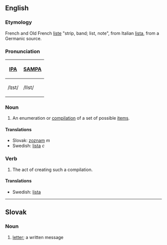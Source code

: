 ==English==
===Etymology===
French and Old French [[liste]] "strip, band; list, note", from Italian [[lista]], from a Germanic source.

===Pronunciation===
{| border=1 cellpadding=5
! [[w:IPA|IPA]] !! [[w:SAMPA|SAMPA]]
|-
| /lɪst/ || /lIst/
|}

===Noun===
#An enumeration or [[compilation]] of a set of possible [[item]]s.

====Translations====

*Slovak: [[zoznam]] ''m''
*Swedish: [[lista]] ''c''

===Verb===
#The act of creating such a compilation.

====Translations====
*Swedish: [[lista]]

----

==Slovak==
===Noun===
# [[letter]]; a written message